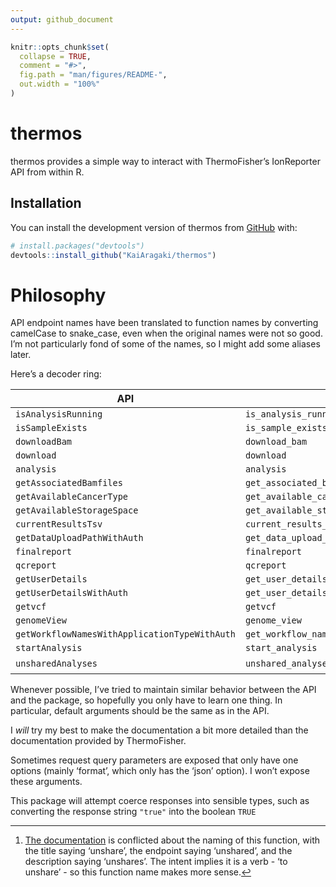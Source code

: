 ```yaml
---
output: github_document
---
```


<!-- README.md is generated from README.Rmd. Please edit that file -->

```r
knitr::opts_chunk$set(
  collapse = TRUE,
  comment = "#>",
  fig.path = "man/figures/README-",
  out.width = "100%"
)
```

# thermos

<!-- badges: start -->
<!-- badges: end -->

thermos provides a simple way to interact with ThermoFisher's IonReporter API from within R.

## Installation

You can install the development version of thermos from [GitHub](https://github.com/) with:

``` r
# install.packages("devtools")
devtools::install_github("KaiAragaki/thermos")
```

# Philosophy

API endpoint names have been translated to function names by converting camelCase to snake_case, even when the original names were not so good. I'm not particularly fond of some of the names, so I might add some aliases later.

Here's a decoder ring:

| API                                           | thermos                                              | Possible Alias         |
|-----------------------------------------------|------------------------------------------------------|------------------------|
| `isAnalysisRunning`                           | `is_analysis_running`                                |                        |
| `isSampleExists`                              | `is_sample_exists`                                   | `sample_exists`        |
| `downloadBam`                                 | `download_bam`                                       |                        |
| `download`                                    | `download`                                           |                        |
| `analysis`                                    | `analysis`                                           | `get_analysis`         |
| `getAssociatedBamfiles`                       | `get_associated_bamfiles`                            |                        |
| `getAvailableCancerType`                      | `get_available_cancer_type`                          |                        |
| `getAvailableStorageSpace`                    | `get_available_storage_space`                        |                        |
| `currentResultsTsv`                           | `current_results_tsv`                                |                        |
| `getDataUploadPathWithAuth`                   | `get_data_upload_path_with_auth`                     |                        |
| `finalreport`                                 | `finalreport`                                        | `get_final_report`     |
| `qcreport`                                    | `qcreport`                                           | `get_qc_report`        |
| `getUserDetails`                              | `get_user_details`                                   |                        |
| `getUserDetailsWithAuth`                      | `get_user_details_with_auth`                         |                        |
| `getvcf`                                      | `getvcf`                                             | `get_vcf`              |
| `genomeView`                                  | `genome_view`                                        |                        |
| `getWorkflowNamesWithApplicationTypeWithAuth` | `get_workflow_names_with_application_type_with_auth` | `get_workflow_names`   |
| `startAnalysis`                               | `start_analysis`                                     |                        |
| `unsharedAnalyses`                            | `unshared_analyses`                                  | `unshare_analyses`[^1] |

Whenever possible, I've tried to maintain similar behavior between the API and the package, so hopefully you only have to learn one thing. In particular, default arguments should be the same as in the API.

I *will* try my best to make the documentation a bit more detailed than the documentation provided by ThermoFisher.

Sometimes request query parameters are exposed that only have one options (mainly 'format', which only has the 'json' option). I won't expose these arguments.

This package will attempt coerce responses into sensible types, such as converting the response string `"true"` into the boolean `TRUE`

[^1]: [The documentation](https://ionreporter.thermofisher.com/ionreporter/help/GUID-DF029997-3B2F-44FB-8116-192689AE492D.html) is conflicted about the naming of this function, with the title saying 'unshare', the endpoint saying 'unshared', and the description saying 'unshares'. The intent implies it is a verb - 'to unshare' - so this function name makes more sense.
